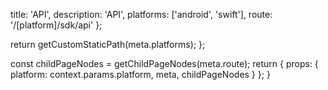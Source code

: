 
  title: 'API',
  description: 'API',
  platforms: ['android', 'swift'],
  route: '/[platform]/sdk/api'
};

  return getCustomStaticPath(meta.platforms);
};

  const childPageNodes = getChildPageNodes(meta.route);
  return {
    props: {
      platform: context.params.platform,
      meta,
      childPageNodes
    }
  };
}

<Overview childPageNodes={props.childPageNodes} />
